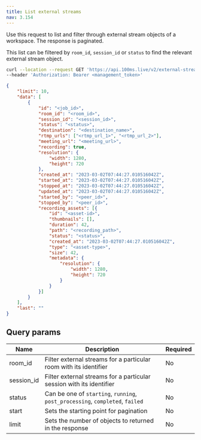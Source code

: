 ```yaml
---
title: List external streams
nav: 3.154
---
```


Use this request to list and filter through external stream objects of a workspace. The response is paginated.

This list can be filtered by `room_id`, `session_id` or `status` to find the relevant external stream object.

<GetRequest title="https://api.100ms.live/v2/external-streams" />
<Request id="req-0">

```bash
curl --location --request GET 'https://api.100ms.live/v2/external-streams' \
--header 'Authorization: Bearer <management_token>'
```

</Request>
<ResponseBox id="res-0" status="200 OK">

```json
{
    "limit": 10,
    "data": [
        {
            "id": "<job_id>",
            "room_id": "<room_id>",
            "session_id": "<session_id>",
            "status": "<status>",
            "destination": "<destination_name>",
            "rtmp_urls": ["<rtmp_url_1>", "<rtmp_url_2>"],
            "meeting_url": "<meeting_url>",
            "recording": true,
            "resolution": {
                "width": 1280,
                "height": 720
            },
            "created_at": "2023-03-02T07:44:27.010516042Z",
            "started_at": "2023-03-02T07:44:27.010516042Z",
            "stopped_at": "2023-03-02T07:44:27.010516042Z",
            "updated_at": "2023-03-02T07:44:27.010516042Z",
            "started_by": "<peer_id>",
            "stopped_by": "<peer_id>",
            "recording_assets": [{
                "id": "<asset-id>",
                "thumbnails": [],
                "duration": 42,
                "path": "<recording_path>",
                "status": "<status>",
                "created_at": "2023-03-02T07:44:27.010516042Z",
                "type": "<asset-type>",
                "size": 42,
                "metadata": {
                    "resolution": {
                        "width": 1280,
                        "height": 720
                    }
                }
            }]
        }
    ],
    "last": ""
}
```

</ResponseBox>

## Query params

| Name   | Description | Required |
| ------ | -------- | ------- |
| room_id | Filter external streams for a particular room with its identifier | No |
| session_id | Filter external streams for a particular session with its identifier | No |
| status | Can be one of `starting`, `running`, `post_processing`, `completed`, `failed` | No |
| start | Sets the starting point for pagination | No |
| limit | Sets the number of objects to returned in the response | No |
